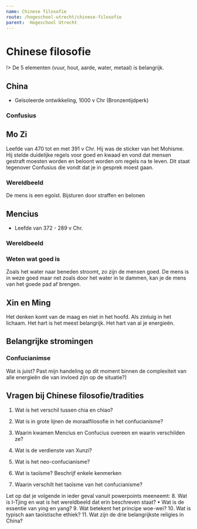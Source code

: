 ```yaml
---
name: Chinese filosofie
route: /hogeschool-utrecht/chinese-filosofie
parent:  Hogeschool Utrecht
---
```



# Chinese filosofie

!> De 5 elementen (vuur, hout, aarde, water, metaal) is belangrijk. 

## China
- Geïsoleerde ontwikkeling, 1000 v Chr (Bronzentijdperk)

### Confusius 


## Mo Zi 
Leefde van 470 tot en met 391 v Chr. Hij was de sticker van het Mohisme. Hij stelde duidelijke regels voor goed en kwaad en vond  dat mensen gestraft moesten worden en beloont worden om regels na te leven. Dit staat tegenover Confusius die vondt dat je in gesprek moest gaan. 

### Wereldbeeld
De mens is een egoïst. Bijsturen door straffen en belonen

## Mencius 
- Leefde van 372 - 289 v Chr. 

### Wereldbeeld

### Weten wat goed is
Zoals het water naar beneden stroomt, zo zijn de mensen goed. De mens is in weze goed maar net zoals door het water in te dammen, kan je de mens van het goede pad af brengen.

## Xin en Ming 
Het denken komt van de maag en niet in het hoofd. Als zintuig in het lichaam. Het hart is het meest belangrijk. Het hart van al je energieën. 


## Belangrijke stromingen

### Confucianimse
Wat is juist? Past mijn handeling op dit moment binnen de complexiteit van alle energieën die van invloed zijn op de situatie?) 


## Vragen bij Chinese filosofie/tradities 
1.	Wat is het verschil tussen chia en chiao?


2.	Wat is in grote lijnen de moraalfilosofie in het confucianisme?


3.	Waarin kwamen Mencius en Confucius overeen en waarin verschilden ze?


4.	Wat is de verdienste van Xunzi?

5.	Wat is het neo-confucianisme?


6.	Wat is taoïsme? Beschrijf enkele kenmerken
7.	Waarin verschilt het taoïsme van het confucianisme?

Let op dat je volgende in ieder geval vanuit powerpoints meeneemt:
8.	Wat is I-Tjing en wat is het wereldbeeld dat erin beschreven staat?
•	Wat is de essentie van ying en yang?
9.	Wat betekent het principe woe-wei?
10.	Wat is typisch aan taoïstische ethiek?
11.	Wat zijn de drie belangrijkste religies in China?




